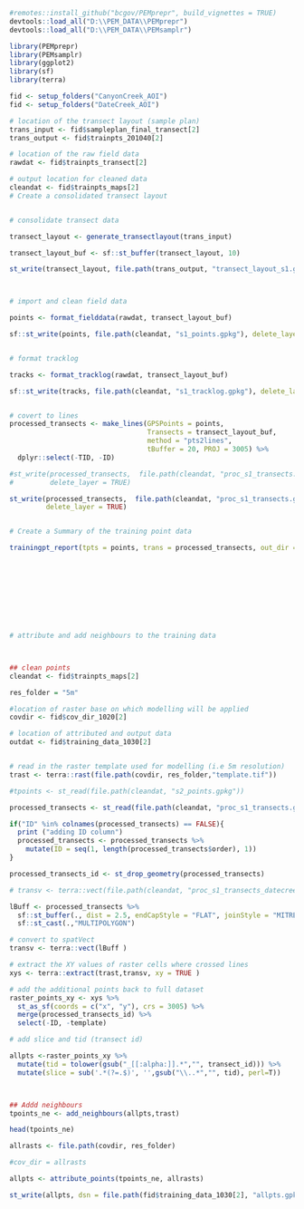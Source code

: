 
```r
#remotes::install_github("bcgov/PEMprepr", build_vignettes = TRUE)
devtools::load_all("D:\\PEM_DATA\\PEMprepr")
devtools::load_all("D:\\PEM_DATA\\PEMsamplr")

library(PEMprepr)
library(PEMsamplr)
library(ggplot2)
library(sf)
library(terra)

fid <- setup_folders("CanyonCreek_AOI")
fid <- setup_folders("DateCreek_AOI")

# location of the transect layout (sample plan)
trans_input <- fid$sampleplan_final_transect[2]
trans_output <- fid$trainpts_201040[2]

# location of the raw field data
rawdat <- fid$trainpts_transect[2]

# output location for cleaned data
cleandat <- fid$trainpts_maps[2]
# Create a consolidated transect layout


# consolidate transect data

transect_layout <- generate_transectlayout(trans_input)

transect_layout_buf <- sf::st_buffer(transect_layout, 10)

st_write(transect_layout, file.path(trans_output, "transect_layout_s1.gpkg"), delete_layer = TRUE)



# import and clean field data

points <- format_fielddata(rawdat, transect_layout_buf)

sf::st_write(points, file.path(cleandat, "s1_points.gpkg"), delete_layer = TRUE)


# format tracklog

tracks <- format_tracklog(rawdat, transect_layout_buf)

sf::st_write(tracks, file.path(cleandat, "s1_tracklog.gpkg"), delete_layer = TRUE)


# covert to lines
processed_transects <- make_lines(GPSPoints = points,
                                  Transects = transect_layout_buf,
                                  method = "pts2lines",
                                  tBuffer = 20, PROJ = 3005) %>%
  dplyr::select(-TID, -ID)

#st_write(processed_transects,  file.path(cleandat, "proc_s1_transects.gpkg"),
#         delete_layer = TRUE)

st_write(processed_transects,  file.path(cleandat, "proc_s1_transects.gpkg"),
         delete_layer = TRUE)


# Create a Summary of the training point data

trainingpt_report(tpts = points, trans = processed_transects, out_dir = cleandat)










# attribute and add neighbours to the training data



## clean points
cleandat <- fid$trainpts_maps[2]

res_folder = "5m"

#location of raster base on which modelling will be applied
covdir <- fid$cov_dir_1020[2]

# location of attributed and output data
outdat <- fid$training_data_1030[2]


# read in the raster template used for modelling (i.e 5m resolution)
trast <- terra::rast(file.path(covdir, res_folder,"template.tif"))

#tpoints <- st_read(file.path(cleandat, "s2_points.gpkg"))

processed_transects <- st_read(file.path(cleandat, "proc_s1_transects.gpkg"))

if("ID" %in% colnames(processed_transects) == FALSE){
  print ("adding ID column")
  processed_transects <- processed_transects %>%
    mutate(ID = seq(1, length(processed_transects$order), 1))
}

processed_transects_id <- st_drop_geometry(processed_transects)

# transv <- terra::vect(file.path(cleandat, "proc_s1_transects_datecreek.gpkg"))

lBuff <- processed_transects %>%
  sf::st_buffer(., dist = 2.5, endCapStyle = "FLAT", joinStyle = "MITRE") %>%
  sf::st_cast(.,"MULTIPOLYGON")

# convert to spatVect
transv <- terra::vect(lBuff )

# extract the XY values of raster cells where crossed lines
xys <- terra::extract(trast,transv, xy = TRUE )

# add the additional points back to full dataset
raster_points_xy <- xys %>%
  st_as_sf(coords = c("x", "y"), crs = 3005) %>%
  merge(processed_transects_id) %>%
  select(-ID, -template)

# add slice and tid (transect id)

allpts <-raster_points_xy %>%
  mutate(tid = tolower(gsub("_[[:alpha:]].*","", transect_id))) %>%
  mutate(slice = sub('.*(?=.$)', '',gsub("\\..*","", tid), perl=T))



## Addd neighbours
tpoints_ne <- add_neighbours(allpts,trast)

head(tpoints_ne)

allrasts <- file.path(covdir, res_folder)

#cov_dir = allrasts

allpts <- attribute_points(tpoints_ne, allrasts)

st_write(allpts, dsn = file.path(fid$training_data_1030[2], "allpts.gpkg"), delete_layer = TRUE)

```
